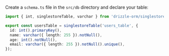 Create a `schema.ts` file in the `src/db` directory and declare your table:

```typescript copy filename="src/db/schema.ts"
import { int, singlestoreTable, varchar } from 'drizzle-orm/singlestore-core';

export const usersTable = singlestoreTable('users_table', {
  id: int().primaryKey(),
  name: varchar({ length: 255 }).notNull(),
  age: int().notNull(),
  email: varchar({ length: 255 }).notNull().unique(),
});
```